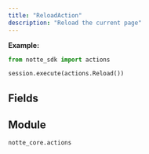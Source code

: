 ```yaml
---
title: "ReloadAction"
description: "Reload the current page"
---
```




**Example:**
```python
from notte_sdk import actions

session.execute(actions.Reload())
```

## Fields

<ParamField path="type" type="Literal['reload']" default="reload">
</ParamField>

<ParamField path="category" type="str" default="Special Browser Actions">
</ParamField>

<ParamField path="description" type="str" default="Reload the current page">
</ParamField>


## Module

`notte_core.actions`
